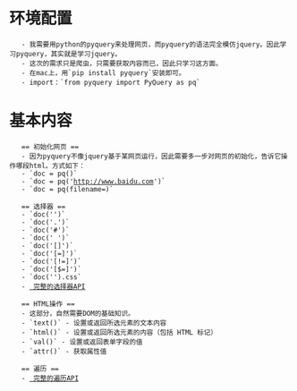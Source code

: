 = 环境配置 =
    - 我需要用python的pyquery来处理网页，而pyquery的语法完全模仿jquery。因此学习pyquery，其实就是学习jquery。
    - 这次的需求只是爬虫，只需要获取内容而已，因此只学习这方面。
    - 在mac上，用`pip install pyquery`安装即可。
    - import：`from pyquery import PyQuery as pq`
= 基本内容 =
    == 初始化网页 ==
    - 因为pyquery不像jquery基于某网页运行，因此需要多一步对网页的初始化，告诉它操作哪段html。方式如下：
    - `doc = pq(<str>)`
    - `doc = pq('http://www.baidu.com')`
    - `doc = pq(filename=<file_name>)`

    == 选择器 ==
    - `doc('<tag>')`
    - `doc('<tag>.<id>')`
    - `doc('<tag>#<class>')`
    - `doc('<tag> <tag>')`
    - `doc('[<attr>]')`
    - `doc('[<attr>=<value>]')`
    - `doc('[<attr>!=<value>]')`
    - `doc('[<attr>$=<value>]')`
    - `doc('<tag>').css`
    - [[http://www.w3school.com.cn/jquery/jquery_ref_selectors.asp | 完整的选择器API]]

    == HTML操作 ==
    - 这部分，自然需要DOM的基础知识。
    - `text()` - 设置或返回所选元素的文本内容
    - `html()` - 设置或返回所选元素的内容（包括 HTML 标记）
    - `val()` - 设置或返回表单字段的值
    - `attr()` - 获取属性值
    
    == 遍历 ==
    - [[http://www.w3school.com.cn/jquery/jquery_ref_traversing.asp | 完整的遍历API]]
